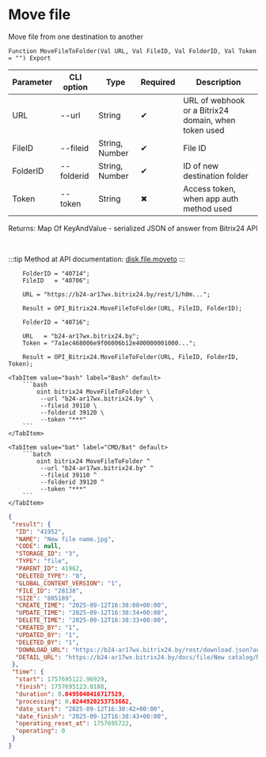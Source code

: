 ﻿---
sidebar_position: 9
description: Move file and other functions to work with Bitrix24 in the Open Integration Package, a free open-source integration library for 1C:Enterprise 8, OneScript and CLI
keywords: [1C, 1С, 1С:Enterprise, 1С:Enterprise 8.3, API, Integration, Services, Exchange, OneScript, CLI, Bitrix24]
---


# Move file
 Move file from one destination to another



`Function MoveFileToFolder(Val URL, Val FileID, Val FolderID, Val Token = "") Export`

  | Parameter | CLI option | Type | Required | Description |
  |-|-|-|-|-|
  | URL | --url | String | &#x2714; | URL of webhook or a Bitrix24 domain, when token used |
  | FileID | --fileid | String, Number | &#x2714; | File ID |
  | FolderID | --folderid | String, Number | &#x2714; | ID of new destination folder |
  | Token | --token | String | &#x2716; | Access token, when app auth method used |

  
  Returns:  Map Of KeyAndValue - serialized JSON of answer from Bitrix24 API

<br/>

:::tip
Method at API documentation: [disk.file.moveto](https://dev.1c-bitrix.ru/rest_help/disk/file/disk_file_moveto.php)
:::
<br/>



```bsl title="1C:Enterprise/OneScript code example"
    FolderID = "40714";
    FileID   = "40706";

    URL = "https://b24-ar17wx.bitrix24.by/rest/1/h0m...";

    Result = OPI_Bitrix24.MoveFileToFolder(URL, FileID, FolderID);

    FolderID = "40716";

    URL   = "b24-ar17wx.bitrix24.by";
    Token = "7a1ec468006e9f06006b12e400000001000...";

    Result = OPI_Bitrix24.MoveFileToFolder(URL, FileID, FolderID, Token);
```
 

 <Tabs>
  
    <TabItem value="bash" label="Bash" default>
        ```bash
            oint bitrix24 MoveFileToFolder \
             --url "b24-ar17wx.bitrix24.by" \
             --fileid 39110 \
             --folderid 39120 \
             --token "***"
        ```
    </TabItem>
  
    <TabItem value="bat" label="CMD/Bat" default>
        ```batch
            oint bitrix24 MoveFileToFolder ^
             --url "b24-ar17wx.bitrix24.by" ^
             --fileid 39110 ^
             --folderid 39120 ^
             --token "***"
        ```
    </TabItem>
</Tabs>


```json title="Result"
{
 "result": {
  "ID": "41952",
  "NAME": "New file name.jpg",
  "CODE": null,
  "STORAGE_ID": "3",
  "TYPE": "file",
  "PARENT_ID": 41962,
  "DELETED_TYPE": "0",
  "GLOBAL_CONTENT_VERSION": "1",
  "FILE_ID": "28138",
  "SIZE": "805189",
  "CREATE_TIME": "2025-09-12T16:38:08+00:00",
  "UPDATE_TIME": "2025-09-12T16:38:34+00:00",
  "DELETE_TIME": "2025-09-12T16:38:33+00:00",
  "CREATED_BY": "1",
  "UPDATED_BY": "1",
  "DELETED_BY": "1",
  "DOWNLOAD_URL": "https://b24-ar17wx.bitrix24.by/rest/download.json?auth=1c5ac468006e9f06006b12e400000001000007cd52acde92bcfe2663bdaff09586a2ce&token=disk%7CaWQ9NDE5NTImXz03Mm9DZFVGNGhyZzdCdFoyWkp3aDdETHpjTmFzaVdrVw%3D%3D%7CImRvd25sb2FkfGRpc2t8YVdROU5ERTVOVEltWHowM01tOURaRlZHTkdoeVp6ZENkRm95V2twM2FEZEVUSHBqVG1GemFWZHJWdz09fDFjNWFjNDY4MDA2ZTlmMDYwMDZiMTJlNDAwMDAwMDAxMDAwMDA3Y2Q1MmFjZGU5MmJjZmUyNjYzYmRhZmYwOTU4NmEyY2Ui.0qScqPY8JmS0Yfpi7STqyfgoF6MTQnd%2FzaB80r4%2BVuc%3D",
  "DETAIL_URL": "https://b24-ar17wx.bitrix24.by/docs/file/New catalog/New subfolder/New file name.jpg"
 },
 "time": {
  "start": 1757695122.96929,
  "finish": 1757695123.0188,
  "duration": 0.0495040416717529,
  "processing": 0.0244920253753662,
  "date_start": "2025-09-12T16:38:42+00:00",
  "date_finish": "2025-09-12T16:38:43+00:00",
  "operating_reset_at": 1757695722,
  "operating": 0
 }
}
```

